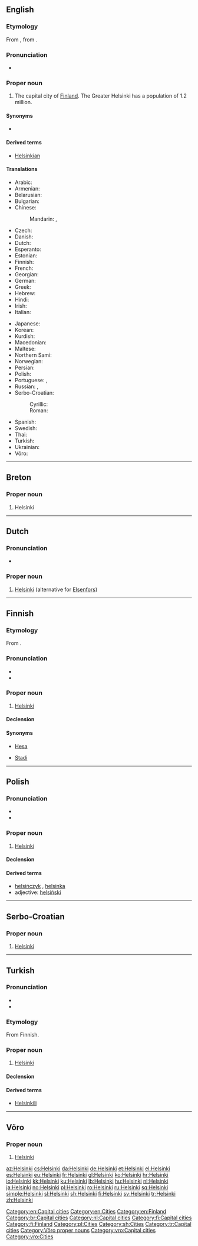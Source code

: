 {{also|Helsinkî|Ħelsinki}}
==English==
{{wikipedia}}

===Etymology===
From {{etyl|fi|en}} {{term|Helsinki|lang=fi}}, from {{etyl|sv|en}} {{term|Helsingfors|lang=sv}}.

===Pronunciation===
* {{IPA|/hɛlˈsɪŋk.i/}}

===Proper noun===
{{en-proper noun}}

# The capital city of [[Finland]]. The Greater Helsinki has a population of 1.2 million.

====Synonyms====
* {{qualifier|former name}} {{l|en|Helsingfors}}

====Derived terms====
* [[Helsinkian]]

====Translations====
{{trans-top|the capital city of Finland}}
* Arabic: {{t|ar|هلسنكي|m|tr=hilsínki}}
* Armenian: {{t|hy|Հելսինկի|tr=Helsinki}}
* Belarusian: {{t|be|Хельсінкі|m|tr=Xél’sinki}}
* Bulgarian: {{t|bg|Хелзинки|m|tr=Xélzinki}}
* Chinese:
*: Mandarin: {{t|cmn|赫爾辛基|sc=Hani}}, {{t+|cmn|赫尔辛基|tr=Hè'ěrxīnjī|sc=Hani}}
* Czech: {{t+|cs|Helsinky|f-p}}
* Danish: {{t+|da|Helsinki}}
* Dutch: {{t+|nl|Helsinki}}
* Esperanto: {{t|eo|Helsinko}}
* Estonian: {{t+|et|Helsingi}}
* Finnish: {{t+|fi|Helsinki}}
* French: {{t+|fr|Helsinki|m}}
* Georgian: {{t|ka|ჰელსინკი|tr=helsinki|sc=Geor}}
* German: {{t+|de|Helsinki|n}}
* Greek: {{t+|el|Ελσίνκι|n|tr=Elsínki}}
* Hebrew: {{t|he|הלסינקי}}
* Hindi: {{t|hi|हेलसिंकी|tr=hēlsiṅkī}}
* Irish: {{t|ga|Heilsincí|f}}
* Italian: {{t|it|Helsinki|f}}
{{trans-mid}}
* Japanese: {{t|ja|ヘルシンキ|tr=Herushinki}}
* Korean: {{t+|ko|헬싱키|tr=Helsingki}}
* Kurdish: {{t+|ku|Helsinkî|f}}
* Macedonian: {{t|mk|Хелсинки|m|tr=Hélsinki}}
* Maltese: {{t|mt|Ħelsinki}}
* Northern Sami: {{t|se|Helsset}}
* Norwegian: {{t+|no|Helsingfors}}
* Persian: {{t|fa|هلسینکی}}
* Polish: {{t+|pl|Helsinki|p}}
* Portuguese: {{t|pt|Helsínquia|f}} {{qualifier|Portugal}}, {{t|pt|Helsinque|f}} {{qualifier|Brazil}}
* Russian: {{t|ru|Хельсинки|m|tr=Xél’sinki}},  {{qualifier|obsolete}} {{t|ru|Гельсингфорс|m|tr=Gel'singfórs}}
* Serbo-Croatian:
*: Cyrillic: {{t|sh|Хелсинки|m|sc=Cyrl}}
*: Roman: {{t|sh|Helsinki|m}}
* Spanish: {{t+|es|Helsinki}}
* Swedish: {{t+|sv|Helsingfors}}
* Thai: {{t|th|เฮลซิงกิ|tr=haynsinggì}}
* Turkish: {{t+|tr|Helsinki}}
* Ukrainian: {{t|uk|Гельсiнкi|m|tr=Hél’sinki}}
* Võro: {{t|vro|Helsinki}}
{{trans-bottom}}

[[Category:en:Capital cities]]
[[Category:en:Cities]]
[[Category:en:Finland]]

----

==Breton==
{{wikipedia|lang=br}}

===Proper noun===
{{head|br|proper noun}}

# Helsinki

[[Category:br:Capital cities]]

----

==Dutch==
{{wikipedia|lang=nl}}

===Pronunciation===
* {{audio|Nl-Helsinki.ogg|Audio|lang=nl}}

===Proper noun===
{{nl-proper noun}}

# [[#English|Helsinki]] (alternative for [[Elsenfors]])

[[Category:nl:Capital cities]]

----

==Finnish==
{{wikipedia|lang=fi}}

===Etymology===
From {{etyl|sv|fi}} {{term|Helsingfors|lang=sv}}.

===Pronunciation===
* {{IPA|lang=fi|[ˈhe̞l.siŋ.k̟i]}}
* {{hyphenation|hel|sin|ki|lang=fi}}

===Proper noun===
{{fi-proper noun}}

# [[#English|Helsinki]]

====Declension====
{{fi-decl-risti|n=sg|Helsi|nk|ng|ä}}

====Synonyms====
* {{qualifier|colloquial}} [[Hesa]]
* {{qualifier|slang}} [[Stadi]]

[[Category:fi:Capital cities]]
[[Category:fi:Finland]]

----

==Polish==

===Pronunciation===
* {{IPA|/xɛlˈs̪in̪ci/|lang=pl}}
* {{audio|Pl-Helsinki.ogg|audio|lang=pl}}

===Proper noun===
{{head|pl|proper noun|g=p}} {{context|plurale tantum|lang=pl}}

# [[#English|Helsinki]]

====Declension====
{{pl-decl-noun-pl
|Helsinki
|Helsinek
|Helsinkom
|Helsinki
|Helsinkami
|Helsinkach
|Helsinki
}}

====Derived terms====
* [[helsińczyk]] {{g|m}}, [[helsinka]] {{g|f}}
* adjective: [[helsiński]]

[[Category:pl:Cities]]

----

==Serbo-Croatian==
{{wikipedia|lang=sh}}

===Proper noun===
{{sh-proper noun|g=m|r|Хелсинки}}

# [[#English|Helsinki]]

[[Category:sh:Cities]]

----

==Turkish==

===Pronunciation===
* {{IPA|[helˈsinci]|lang=tr}}
* {{hyphenation|hel|sin|ki|lang=fi}}

===Etymology===
From Finnish.

===Proper noun===
{{head|tr|proper noun}}

# [[#English|Helsinki]]

====Declension====
{{tr-prop-v-ei}}
{{tr-poss-prop-v-ei}}

====Derived terms====
* [[Helsinkili]]

[[Category:tr:Capital cities]]

----

==Võro==

===Proper noun===
{{head|vro|proper noun}}

# [[#English|Helsinki]]

[[Category:Võro proper nouns]]
[[Category:vro:Capital cities]]
[[Category:vro:Cities]]

[[az:Helsinki]]
[[cs:Helsinki]]
[[da:Helsinki]]
[[de:Helsinki]]
[[et:Helsinki]]
[[el:Helsinki]]
[[es:Helsinki]]
[[eu:Helsinki]]
[[fr:Helsinki]]
[[gl:Helsinki]]
[[ko:Helsinki]]
[[hr:Helsinki]]
[[io:Helsinki]]
[[kk:Helsinki]]
[[ku:Helsinki]]
[[lb:Helsinki]]
[[hu:Helsinki]]
[[nl:Helsinki]]
[[ja:Helsinki]]
[[no:Helsinki]]
[[pl:Helsinki]]
[[ro:Helsinki]]
[[ru:Helsinki]]
[[sq:Helsinki]]
[[simple:Helsinki]]
[[sl:Helsinki]]
[[sh:Helsinki]]
[[fi:Helsinki]]
[[sv:Helsinki]]
[[tr:Helsinki]]
[[zh:Helsinki]]